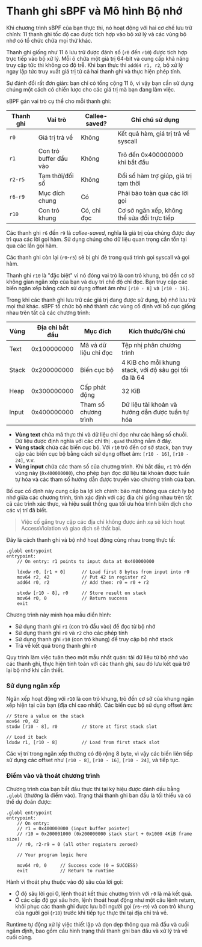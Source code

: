 
# Thanh ghi sBPF và Mô hình Bộ nhớ

Khi chương trình sBPF của bạn thực thi, nó hoạt động với hai cơ chế lưu trữ chính: 11 thanh ghi tốc độ cao được tích hợp vào bộ xử lý và các vùng bộ nhớ có tổ chức chứa mọi thứ khác.

<ArticleSection name="Các thanh ghi" id="registers" level="h2" />

Thanh ghi giống như 11 ô lưu trữ được đánh số (`r0` đến `r10`) được tích hợp trực tiếp vào bộ xử lý. Mỗi ô chứa một giá trị 64-bit và cung cấp khả năng truy cập tức thì không có độ trễ. Khi bạn thực thi `add64 r1, r2`, bộ xử lý ngay lập tức truy xuất giá trị từ cả hai thanh ghi và thực hiện phép tính.

Sự đánh đổi rất đơn giản: bạn chỉ có tổng cộng 11 ô, vì vậy bạn cần sử dụng chúng một cách có chiến lược cho các giá trị mà bạn đang làm việc.

sBPF gán vai trò cụ thể cho mỗi thanh ghi:

| Thanh ghi | Vai trò                | Callee-saved?  | Ghi chú sử dụng                             |
|----------|----------------------|----------------|---------------------------------------------|
| `r0`     | Giá trị trả về        | Không          | Kết quả hàm, giá trị trả về syscall        |
| `r1`     | Con trỏ buffer đầu vào | Không          | Trỏ đến 0x400000000 khi bắt đầu             |
| `r2-r5`  | Tạm thời/đối số       | Không          | Đối số hàm trợ giúp, giá trị tạm thời      |
| `r6-r9`  | Mục đích chung         | Có             | Phải bảo toàn qua các lời gọi               |
| `r10`    | Con trỏ khung          | Có, chỉ đọc    | Cơ sở ngăn xếp, không thể sửa đổi trực tiếp |

Các thanh ghi `r6` đến `r9` là _callee-saved_, nghĩa là giá trị của chúng được duy trì qua các lời gọi hàm. Sử dụng chúng cho dữ liệu quan trọng cần tồn tại qua các lần gọi hàm.

Các thanh ghi còn lại (`r0`-`r5`) sẽ bị ghi đè trong quá trình gọi syscall và gọi hàm.

Thanh ghi `r10` là "đặc biệt" vì nó đóng vai trò là con trỏ khung, trỏ đến cơ sở không gian ngăn xếp của bạn và duy trì chế độ chỉ đọc. Bạn truy cập các biến ngăn xếp bằng cách sử dụng offset âm như `[r10 - 8]` và `[r10 - 16]`.

<ArticleSection name="Bộ nhớ" id="memory" level="h2" />

Trong khi các thanh ghi lưu trữ các giá trị đang được sử dụng, bộ nhớ lưu trữ mọi thứ khác. sBPF tổ chức bộ nhớ thành các vùng cố định với bố cục giống nhau trên tất cả các chương trình:

| Vùng   | Địa chỉ bắt đầu | Mục đích                | Kích thước/Ghi chú                                     |
|--------|-----------------|-------------------------|--------------------------------------------------------|
| Text   | 0x100000000     | Mã và dữ liệu chỉ đọc   | Tệp nhị phân chương trình                              |
| Stack  | 0x200000000     | Biến cục bộ             | 4 KiB cho mỗi khung stack, với độ sâu gọi tối đa là 64 |
| Heap   | 0x300000000     | Cấp phát động           | 32 KiB                                                 |
| Input  | 0x400000000     | Tham số chương trình    | Dữ liệu tài khoản và hướng dẫn được tuần tự hóa       |

- **Vùng text** chứa mã thực thi và dữ liệu chỉ đọc như các hằng số chuỗi. Dữ liệu được định nghĩa với các chỉ thị `.quad` thường nằm ở đây.
- **Vùng stack** chứa các biến cục bộ. Với `r10` trỏ đến cơ sở stack, bạn truy cập các biến cục bộ bằng cách sử dụng offset âm: `[r10 - 16]`, `[r10 - 24]`, v.v.
- **Vùng input** chứa các tham số của chương trình. Khi bắt đầu, `r1` trỏ đến vùng này (`0x400000000`), cho phép bạn đọc dữ liệu tài khoản được tuần tự hóa và các tham số hướng dẫn được truyền vào chương trình của bạn.

Bố cục cố định này cung cấp ba lợi ích chính: bảo mật thông qua cách ly bộ nhớ giữa các chương trình, tính xác định với các địa chỉ giống nhau trên tất cả các trình xác thực, và hiệu suất thông qua tối ưu hóa trình biên dịch cho các vị trí đã biết.

> Việc cố gắng truy cập các địa chỉ không được ánh xạ sẽ kích hoạt AccessViolation và giao dịch sẽ thất bại.

<ArticleSection name="Sử dụng thanh ghi và bộ nhớ" id="using-registers-and-memory" level="h2" />

Đây là cách thanh ghi và bộ nhớ hoạt động cùng nhau trong thực tế:

```sbpf
.globl entrypoint
entrypoint:
    // On entry: r1 points to input data at 0x400000000
    
    ldxdw r0, [r1 + 0]      // Load first 8 bytes from input into r0
    mov64 r2, 42            // Put 42 in register r2
    add64 r0, r2            // Add them: r0 = r0 + r2
    
    stxdw [r10 - 8], r0     // Store result on stack
    mov64 r0, 0             // Return success
    exit
```

Chương trình này minh họa mẫu điển hình:
- Sử dụng thanh ghi `r1` (con trỏ đầu vào) để đọc từ bộ nhớ
- Sử dụng thanh ghi `r0` và `r2` cho các phép tính
- Sử dụng thanh ghi `r10` (con trỏ khung) để truy cập bộ nhớ stack
- Trả về kết quả trong thanh ghi `r0`

Quy trình làm việc tuân theo một mẫu nhất quán: tải dữ liệu từ bộ nhớ vào các thanh ghi, thực hiện tính toán với các thanh ghi, sau đó lưu kết quả trở lại bộ nhớ khi cần thiết.

### Sử dụng ngăn xếp

Ngăn xếp hoạt động với `r10` là con trỏ khung, trỏ đến cơ sở của khung ngăn xếp hiện tại của bạn (địa chỉ cao nhất). Các biến cục bộ sử dụng offset âm:

```sbpf
// Store a value on the stack
mov64 r0, 42
stxdw [r10 - 8], r0         // Store at first stack slot

// Load it back
ldxdw r1, [r10 - 8]         // Load from first stack slot
```

Các vị trí trong ngăn xếp thường có độ rộng 8 byte, vì vậy các biến liên tiếp sử dụng các offset như `[r10 - 8]`, `[r10 - 16]`, `[r10 - 24]`, và tiếp tục.

### Điểm vào và thoát chương trình

Chương trình của bạn bắt đầu thực thi tại ký hiệu được đánh dấu bằng `.globl` (thường là điểm vào). Trạng thái thanh ghi ban đầu là tối thiểu và có thể dự đoán được:

```sbpf
.globl entrypoint
entrypoint:
    // On entry:
    // r1 = 0x400000000 (input buffer pointer)
    // r10 = 0x200001000 (0x200000000 stack start + 0x1000 4KiB frame size)
    // r0, r2-r9 = 0 (all other registers zeroed)

    // Your program logic here

    mov64 r0, 0     // Success code (0 = SUCCESS)
    exit            // Return to runtime
```

Hành vi thoát phụ thuộc vào độ sâu của lời gọi:
- Ở độ sâu lời gọi 0, lệnh thoát kết thúc chương trình với `r0` là mã kết quả. 
- Ở các cấp độ gọi sâu hơn, lệnh thoát hoạt động như một câu lệnh return, khôi phục các thanh ghi được lưu bởi người gọi (`r6`-`r9`) và con trỏ khung của người gọi (`r10`) trước khi tiếp tục thực thi tại địa chỉ trả về.

Runtime tự động xử lý việc thiết lập và dọn dẹp thông qua mã đầu và cuối ngầm định, bao gồm cấu hình trạng thái thanh ghi ban đầu và xử lý trả về cuối cùng.